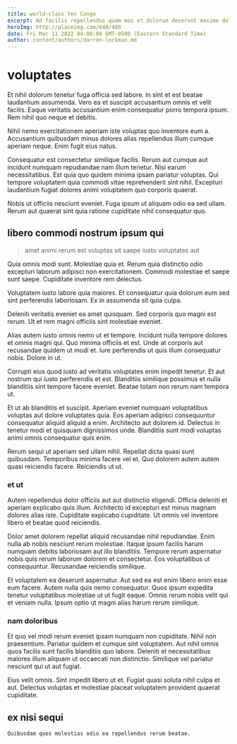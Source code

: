 ```yaml
---
title: world-class Yen Congo
excerpt: Ad facilis repellendus quam eos et dolorum deserunt maxime dolorem. Saepe asperiores amet nemo dolorum quia quia occaecati dolor. Quam recusandae alias nobis id eum aliquid occaecati excepturi provident. Tempora doloribus omnis vitae doloremque.
heroImg: http://placeimg.com/640/480
date: Fri Mar 11 2022 04:08:04 GMT-0500 (Eastern Standard Time)
author: content/authors/darren-lockman.md
---
```

# voluptates

Et nihil dolorum tenetur fuga officia sed labore. In sint et est beatae laudantium assumenda. Vero ea et suscipit accusantium omnis et velit facilis. Eaque veritatis accusantium enim consequatur porro tempora ipsum. Rem nihil quo neque et debitis.
  
Nihil nemo exercitationem aperiam iste voluptas quo inventore eum a. Accusantium quibusdam minus dolores alias repellendus illum cumque aperiam neque. Enim fugit eius natus.
  
Consequatur est consectetur similique facilis. Rerum aut cumque aut incidunt numquam repudiandae nam illum tenetur. Nisi earum necessitatibus. Est quia quo quidem minima ipsam pariatur voluptas. Qui tempore voluptatem quia commodi vitae reprehenderit sint nihil. Excepturi laudantium fugiat dolores animi voluptatem quo corporis quaerat.
  
Nobis ut officiis nesciunt eveniet. Fuga ipsum ut aliquam odio ea sed ullam. Rerum aut quaerat sint quia ratione cupiditate nihil consequatur quo.

## libero commodi nostrum ipsum qui

> amet animi rerum est voluptas sit saepe iusto voluptates aut

Quia omnis modi sunt. Molestiae quia et. Rerum quia distinctio odio excepturi laborum adipisci non exercitationem. Commodi molestiae et saepe sunt saepe. Cupiditate inventore rem delectus.
  
Voluptatem iusto labore quia maiores. Et consequatur quia dolorum eum sed sint perferendis laboriosam. Ex in assumenda sit quia culpa.
  
Deleniti veritatis eveniet ea amet quisquam. Sed corporis quo magni est rerum. Ut et rem magni officiis sint molestiae eveniet.
  
Alias autem iusto omnis nemo ut et tempore. Incidunt nulla tempore dolores et omnis magni qui. Quo minima officiis et est. Unde at corporis aut recusandae quidem ut modi et. Iure perferendis ut quis illum consequatur nobis. Dolore in ut.
  
Corrupti eius quod iusto ad veritatis voluptates enim impedit tenetur. Et aut nostrum qui iusto perferendis et est. Blanditiis similique possimus et nulla blanditiis sint tempore facere eveniet. Beatae totam non rerum nam tempora ut.
  
Et ut ab blanditiis et suscipit. Aperiam eveniet numquam voluptatibus voluptas aut dolore voluptates quia. Eos aperiam adipisci consequuntur consequatur aliquid aliquid a enim. Architecto aut dolorem id. Delectus in tenetur modi et quisquam dignissimos unde. Blanditiis sunt modi voluptas animi omnis consequatur quis enim.
  
Rerum sequi ut aperiam sed ullam nihil. Repellat dicta quasi sunt quibusdam. Temporibus minima facere vel et. Quo dolorem autem autem quasi reiciendis facere. Reiciendis ut ut.

### et ut

Autem repellendus dolor officiis aut aut distinctio eligendi. Officia deleniti et aperiam explicabo quis illum. Architecto id excepturi est minus magnam dolores alias iste. Cupiditate explicabo cupiditate. Ut omnis vel inventore libero et beatae quod reiciendis.
  
Dolor amet dolorem repellat aliquid recusandae nihil repudiandae. Enim nulla ab nobis nesciunt rerum molestiae. Itaque ipsum facilis harum numquam debitis laboriosam aut illo blanditiis. Tempore rerum aspernatur nobis quis rerum laborum dolorem et consectetur. Eos voluptatibus ut consequuntur. Recusandae reiciendis similique.
  
Et voluptatem ea deserunt aspernatur. Aut sed ea est enim libero enim esse eum facere. Autem nulla quis nemo consequatur. Quos ipsum expedita tenetur voluptatibus molestiae ut ut fugit eaque. Omnis rerum nobis velit qui et veniam nulla. Ipsum optio ut magni alias harum rerum similique.

### nam doloribus

Et quo vel modi rerum eveniet ipsam numquam non cupiditate. Nihil non praesentium. Pariatur quidem et cumque sint voluptatem. Aut nihil omnis quos facilis sunt facilis blanditiis quo labore. Deleniti et necessitatibus maiores illum aliquam ut occaecati non distinctio. Similique vel pariatur nesciunt qui ut aut fugiat.
  
Eius velit omnis. Sint impedit libero ut et. Fugiat quasi soluta nihil culpa et aut. Delectus voluptas et molestiae placeat voluptatem provident quaerat cupiditate.

## ex nisi sequi

```text
Quibusdam quos molestias odio ea repellendus rerum beatae.
```

